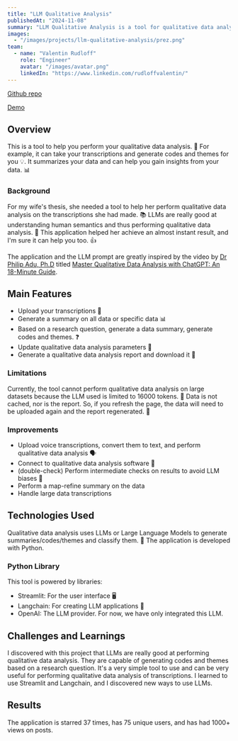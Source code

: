 ```yaml
---
title: "LLM Qualitative Analysis"
publishedAt: "2024-11-08"
summary: "LLM Qualitative Analysis is a tool for qualitative data analysis."
images:
  - "/images/projects/llm-qualitative-analysis/prez.png"
team:
  - name: "Valentin Rudloff"
    role: "Engineer"
    avatar: "/images/avatar.png"
    linkedIn: "https://www.linkedin.com/rudloffvalentin/"
---
```


[Github repo](https://github.com/Gamma-Software/llm_qualitative_data_analysis)

[Demo](https://qualitative-data-analysis-llm.streamlit.app/)

## Overview

This is a tool to help you perform your qualitative data analysis.
🧐 For example, it can take your transcriptions and generate codes and themes for you 💡.
It summarizes your data and can help you gain insights from your data. 📊

### Background

For my wife's thesis, she needed a tool to help her perform qualitative data analysis on the transcriptions she had made.
📚 LLMs are really good at understanding human semantics and thus performing qualitative data analysis.
🧠 This application helped her achieve an almost instant result, and I'm sure it can help you too. 👍

The application and the LLM prompt are greatly inspired by the video by [Dr Philip Adu, Ph.D](https://www.drphilipadu.com/)
titled [Master Qualitative Data Analysis with ChatGPT: An 18-Minute Guide](https://www.youtube.com/watch?v=L1WelrcgLGM).

## Main Features

- Upload your transcriptions 📂
- Generate a summary on all data or specific data 📊
- Based on a research question, generate a data summary, generate codes and themes. ❓
- Update qualitative data analysis parameters 🔄
- Generate a qualitative data analysis report and download it 📄

### Limitations

Currently, the tool cannot perform qualitative data analysis on large datasets because the LLM used is limited to 16000 tokens. 🚫
Data is not cached, nor is the report. So, if you refresh the page, the data will need to be uploaded again and the report regenerated. 🔄

### Improvements

- Upload voice transcriptions, convert them to text, and perform qualitative data analysis 🗣️
- Connect to qualitative data analysis software 🤝
- (double-check) Perform intermediate checks on results to avoid LLM biases 🤔
- Perform a map-refine summary on the data
- Handle large data transcriptions

## Technologies Used

Qualitative data analysis uses LLMs or Large Language Models to generate summaries/codes/themes and classify them.
 🤖 The application is developed with Python.

### Python Library

This tool is powered by libraries:

- Streamlit: For the user interface 🖥️
- Langchain: For creating LLM applications 🔗
- OpenAI: The LLM provider. For now, we have only integrated this LLM.

## Challenges and Learnings

I discovered with this project that LLMs are really good at performing qualitative data analysis.
They are capable of generating codes and themes based on a research question.
It's a very simple tool to use and can be very useful for performing qualitative data analysis of transcriptions.
I learned to use Streamlit and Langchain, and I discovered new ways to use LLMs.

## Results

The application is starred 37 times, has 75 unique users, and has had 1000+ views on posts.